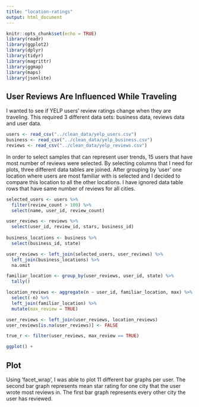 ```yaml
---
title: "location-ratings"
output: html_document
---
```


```r
knitr::opts_chunk$set(echo = TRUE)
library(readr)
library(ggplot2)
library(dplyr)
library(tidyr)
library(magrittr)
library(ggmap)
library(maps)
library(jsonlite)
```

## User Reviews Are Influenced While Traveling

I wanted to see if YELP users' review ratings change when they are traveling. This required 3 different data sets: business data, reviews data and user data. 
```r
users <- read_csv("../clean_data/yelp_users.csv")
business <- read_csv("../clean_data/yelp_business.csv")
reviews <- read_csv("../clean_data/yelp_reviews.csv")
```

In order to select samples that can represent user trends, 15 users that have most number of reviews were selected. By selecting columns that I need for plots,  three different data tables are joined. After grouping by 'user' one location where users are most familiar with is selected and I decided to compare this location to all the other locations. I have ignored data table rows that have  same number of reviews for all cities. 

```r
selected_users <- users %>% 
  filter(review_count > 100) %>% 
  select(name, user_id, review_count)

user_reviews <- reviews %>% 
  select(user_id, review_id, stars, business_id) 
  
business_locations <- business %>% 
  select(business_id, state)

user_reviews <- left_join(selected_users, user_reviews) %>% 
  left_join(business_locations) %>% 
  na.omit

familiar_location <- group_by(user_reviews, user_id, state) %>% 
  tally()

location_reviews <- aggregate(n ~ user_id, familiar_location, max) %>% 
  select(-n) %>% 
  left_join(familiar_location) %>% 
  mutate(max_review = TRUE)

user_reviews <- left_join(user_reviews, location_reviews) 
user_reviews[is.na(user_reviews)] <- FALSE

true_r <- filter(user_reviews, max_review == TRUE)

ggplot() +
```

## Plot

Using 'facet_wrap', I was able to plot 11 different bar graphs per user. The second bar graph represents mean star rating for one city that the user wrote most reviews in. The first bar graph represents every other city the user has reviewed.
